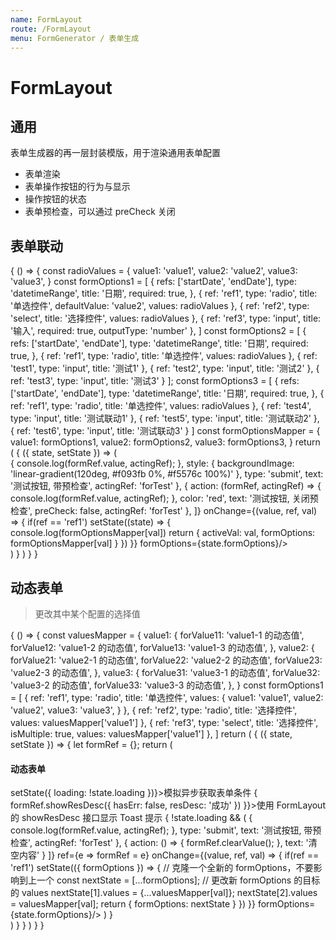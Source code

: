 ```yaml
---
name: FormLayout
route: /FormLayout
menu: FormGenerator / 表单生成
---
```




# FormLayout

<Props of={FormLayout} />

## 通用

<Playground>
  <FormLayoutDemo/>
</Playground>

表单生成器的再一层封装模版，用于渲染通用表单配置

- 表单渲染
- 表单操作按钮的行为与显示
- 操作按钮的状态
- 表单预检查，可以通过 preCheck 关闭

## 表单联动

<Playground>
  {
    () => {
      const radioValues = {
        value1: 'value1',
        value2: 'value2',
        value3: 'value3',
      }
      const formOptions1 = [
        {
          refs: ['startDate', 'endDate'],
          type: 'datetimeRange',
          title: '日期',
          required: true,
        },
        {
          ref: 'ref1',
          type: 'radio',
          title: '单选控件',
          defaultValue: 'value2',
          values: radioValues
        },
        {
          ref: 'ref2',
          type: 'select',
          title: '选择控件',
          values: radioValues
        },
        {
          ref: 'ref3',
          type: 'input',
          title: '输入',
          required: true,
          outputType: 'number'
        },
      ]
      const formOptions2 = [
        {
          refs: ['startDate', 'endDate'],
          type: 'datetimeRange',
          title: '日期',
          required: true,
        },
        {
          ref: 'ref1',
          type: 'radio',
          title: '单选控件',
          values: radioValues
        },
        {
          ref: 'test1',
          type: 'input',
          title: '测试1'
        },
        {
          ref: 'test2',
          type: 'input',
          title: '测试2'
        },
        {
          ref: 'test3',
          type: 'input',
          title: '测试3'
        }
      ];
      const formOptions3 = [
        {
          refs: ['startDate', 'endDate'],
          type: 'datetimeRange',
          title: '日期',
          required: true,
        },
        {
          ref: 'ref1',
          type: 'radio',
          title: '单选控件',
          values: radioValues
        },
        {
          ref: 'test4',
          type: 'input',
          title: '测试联动1'
        },
        {
          ref: 'test5',
          type: 'input',
          title: '测试联动2'
        },
        {
          ref: 'test6',
          type: 'input',
          title: '测试联动3'
        }
      ]
      const formOptionsMapper = {
        value1: formOptions1,
        value2: formOptions2,
        value3: formOptions3,
      }
      return (
        <State initial={{
          activeVal: '',
          formOptions: [...formOptions1],
        }}>
          {
            ({ state, setState }) => (
              <div>
                <FormLayout
                  btnConfig={[
                    {
                      action: (formRef, actingRef) => {
                        console.log(formRef.value, actingRef);
                      },
                      style: {
                        backgroundImage: 'linear-gradient(120deg, #f093fb 0%, #f5576c 100%)'
                      },
                      type: 'submit',
                      text: '测试按钮, 带预检查',
                      actingRef: 'forTest'
                    },
                    {
                      action: (formRef, actingRef) => {
                        console.log(formRef.value, actingRef);
                      },
                      color: 'red',
                      text: '测试按钮, 关闭预检查',
                      preCheck: false,
                      actingRef: 'forTest'
                    },
                  ]}
                  onChange={(value, ref, val) => {
                    if(ref == 'ref1') setState((state) => {
                      console.log(formOptionsMapper[val])
                      return {
                        activeVal: val,
                        formOptions: formOptionsMapper[val]
                      }
                    })
                  }}
                  formOptions={state.formOptions}/>
              </div>
            )
          }
        </State>
      )
    }
  }
</Playground>

## 动态表单

> 更改其中某个配置的选择值

<Playground>
  {
    () => {
      const valuesMapper = {
        value1: {
          forValue11: 'value1-1 的动态值',
          forValue12: 'value1-2 的动态值',
          forValue13: 'value1-3 的动态值',
        },
        value2: {
          forValue21: 'value2-1 的动态值',
          forValue22: 'value2-2 的动态值',
          forValue23: 'value2-3 的动态值',
        },
        value3: {
          forValue31: 'value3-1 的动态值',
          forValue32: 'value3-2 的动态值',
          forValue33: 'value3-3 的动态值',
        },
      }
      const formOptions1 = [
        {
          ref: 'ref1',
          type: 'radio',
          title: '单选控件',
          values: {
            value1: 'value1',
            value2: 'value2',
            value3: 'value3',
          }
        },
        {
          ref: 'ref2',
          type: 'radio',
          title: '选择控件',
          values: valuesMapper['value1']
        },
        {
          ref: 'ref3',
          type: 'select',
          title: '选择控件',
          isMultiple: true,
          values: valuesMapper['value1']
        },
      ]
      return (
        <State initial={{
          formOptions: [...formOptions1],
          loading: false
        }}>
          {
            ({ state, setState }) => {
              let formRef = {};
              return (
                <div>
                  <h4>动态表单</h4>
                  <span className="btn theme flat mr10" onClick={e => setState({
                    loading: !state.loading
                  })}>模拟异步获取表单条件</span>
                  <span className="btn red flat" onClick={e => {
                    formRef.showResDesc({
                      hasErr: false,
                      resDesc: '成功'
                    })
                  }}>使用 FormLayout 的 showResDesc 接口显示 Toast 提示</span>
                  <Loading loading={state.loading}>
                    {
                      !state.loading && (
                        <FormLayout
                          btnConfig={[
                            {
                              action: (formRef, actingRef) => {
                                console.log(formRef.value, actingRef);
                              },
                              type: 'submit',
                              text: '测试按钮, 带预检查',
                              actingRef: 'forTest'
                            },
                            {
                              action: () => {
                                formRef.clearValue();
                              },
                              text: '清空内容'
                            }
                          ]}
                          ref={e => formRef = e}
                          onChange={(value, ref, val) => {
                            if(ref == 'ref1') setState(({ formOptions }) => {
                              // 克隆一个全新的 formOptions，不要影响到上一个
                              const nextState = [...formOptions];
                              // 更改新 formOptions 的目标的 values
                              nextState[1].values = {...valuesMapper[val]};
                              nextState[2].values = valuesMapper[val];
                              return {
                                formOptions: nextState
                              }
                            })
                          }}
                          formOptions={state.formOptions}/>
                      )
                    }
                  </Loading>
                </div>
              )
            }
          }
        </State>
      )
    }
  }
</Playground>

<FormOptionsDesc/>

